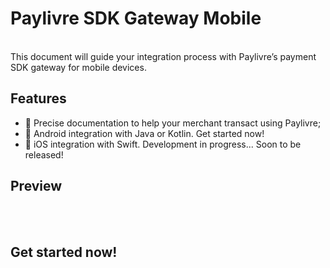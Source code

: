 
# Paylivre SDK Gateway Mobile

<br />
This document will guide your integration process with Paylivre’s payment SDK gateway
for mobile devices.

## Features

- 📝 Precise documentation to help your merchant transact using Paylivre;
- 📱 Android integration with Java or Kotlin. <Link to="/android/sdk-installation">Get started now!</Link>
- 📱 iOS integration with Swift. Development in progress... Soon to be released!

## Preview

<DemoIllustrationGif />
<br />
<br />

## <Link to="/android/sdk-installation">Get started now!</Link>

<br />
<br />
<br />
<br />
